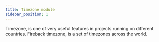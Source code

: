 ```yaml
---
title: Timezone module
sidebar_position: 1
---
```


Timezone, is one of very useful features in projects running on different countries. Fireback timezone, is a set of timezones
across the world.